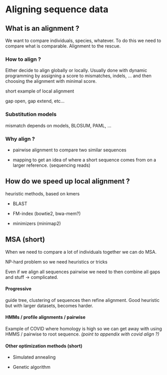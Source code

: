 # Aligning sequence data

## What is an alignment ?

We want to compare individuals, species, whatever. To do this we need to compare what is comparable. Alignment to the rescue.

### How to align ?

Either decide to align globally or locally. Usually done with dynamic programming by assigning a score to mismatches, indels, ... and then choosing the alignment with minimal score.

short example of local alignment

gap open, gap extend, etc...

### Substitution models

mismatch depends on models, BLOSUM, PAML, ...

### Why align ?

-   pairwise alignment to compare two similar sequences

-   mapping to get an idea of where a short sequence comes from on a larger reference. (sequencing reads)

## How do we speed up local alignment ?

heuristic methods, based on kmers

-   BLAST

-   FM-index (bowtie2, bwa-mem?)

-   minimizers (minimap2)

## MSA (short)

When we need to compare a lot of individuals together we can do MSA.

NP-hard problem so we need heuristics or tricks

Even if we align all sequences pairwise we need to then combine all gaps and stuff -\> complicated.

#### Progressive

guide tree, clustering of sequences then refine alignment. Good heuristic but with larger datasets, becomes harder.

#### HMMs / profile alignments / pairwise

Example of COVID where homology is high so we can get away with using HMMS / pairwise to root sequence. *(point to appendix with covid align ?)*

#### Other optimization methods (short)

-   Simulated annealing

-   Genetic algorithm

\printbibliography[segment=\therefsegment,heading=subbibintoc,title={References for chapter \thechapter}]

